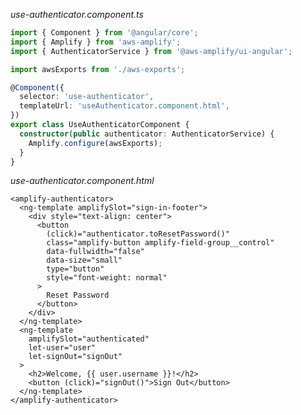 _use-authenticator.component.ts_

```ts
import { Component } from '@angular/core';
import { Amplify } from 'aws-amplify';
import { AuthenticatorService } from '@aws-amplify/ui-angular';

import awsExports from './aws-exports';

@Component({
  selector: 'use-authenticator',
  templateUrl: 'useAuthenticator.component.html',
})
export class UseAuthenticatorComponent {
  constructor(public authenticator: AuthenticatorService) {
    Amplify.configure(awsExports);
  }
}
```

_use-authenticator.component.html_

```html{4-6}
<amplify-authenticator>
  <ng-template amplifySlot="sign-in-footer">
    <div style="text-align: center">
      <button
        (click)="authenticator.toResetPassword()"
        class="amplify-button amplify-field-group__control"
        data-fullwidth="false"
        data-size="small"
        type="button"
        style="font-weight: normal"
      >
        Reset Password
      </button>
    </div>
  </ng-template>
  <ng-template
    amplifySlot="authenticated"
    let-user="user"
    let-signOut="signOut"
  >
    <h2>Welcome, {{ user.username }}!</h2>
    <button (click)="signOut()">Sign Out</button>
  </ng-template>
</amplify-authenticator>
```
